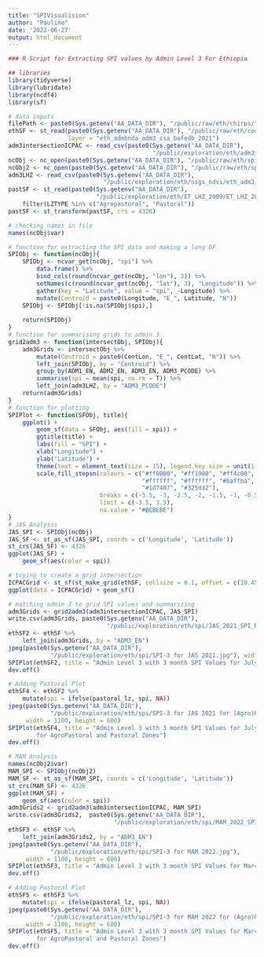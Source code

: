 ```yaml
---
title: "SPIVisualision"
author: "Pauline"
date: '2022-06-27'
output: html_document
---
```


```r
### R Script for Extracting SPI values by Admin Level 3 For Ethiopia

## libraries
library(tidyverse)
library(lubridate)
library(ncdf4)
library(sf)

# data inputs
filePath <- paste0(Sys.getenv("AA_DATA_DIR"), "/public/raw/eth/chirps/")
ethSF <- st_read(paste0(Sys.getenv("AA_DATA_DIR"), "/public/raw/eth/cod_ab/eth_adm_csa_bofedb_2021_shp"), 
                 layer = "eth_admbnda_adm3_csa_bofedb_2021")
adm3intersectionICPAC <- read_csv(paste0(Sys.getenv("AA_DATA_DIR"), 
                                         "/public/exploration/eth/adm3intersectionICPAC.csv"))
ncObj <- nc_open(paste0(Sys.getenv("AA_DATA_DIR"), "/public/raw/eth/spi/precSPI_JAS2021Ethiopia.nc"))
ncObj2 <- nc_open(paste0(Sys.getenv("AA_DATA_DIR"), "/public/raw/eth/spi/precSPI_MAM2022Ethiopia.nc"))
adm3LHZ <- read_csv(paste0(Sys.getenv("AA_DATA_DIR"), 
                           "/public/exploration/eth/usgs_ndvi/eth_adm3_pastoral.csv"))
pastSF <- st_read(paste0(Sys.getenv("AA_DATA_DIR"), 
                         "/public/exploration/eth/ET_LHZ_2009/ET_LHZ_2009.shp")) %>%
    filter(LZTYPE %in% c("Agropastoral", "Pastoral"))
pastSF <- st_transform(pastSF, crs = 4326)


```


```r

# checking names in file
names(ncObj$var)

# function for extracting the SPI data and making a long DF
SPIObj <- function(ncObj){
    SPIObj <- ncvar_get(ncObj, "spi") %>%
        data.frame() %>%
        bind_cols(round(ncvar_get(ncObj, "lon"), 3)) %>%
        setNames(c(round(ncvar_get(ncObj, "lat"), 3), "Longitude")) %>%
        gather(key = "Latitude", value = "spi", -Longitude) %>%
        mutate(Centroid = paste0(Longitude, "E_", Latitude, "N"))
    SPIObj <- SPIObj[!is.na(SPIObj$spi),]
    
    return(SPIObj)
}
# function for summarising grids to admin 3
grid2adm3 <- function(intersectObj, SPIObj){
    adm3Grids <- intersectObj %>%
        mutate(Centroid = paste0(CentLon, "E_", CentLat, "N")) %>%
        left_join(SPIObj, by = "Centroid") %>%
        group_by(ADM1_EN, ADM2_EN, ADM3_EN, ADM3_PCODE) %>%
        summarise(spi = mean(spi, na.rm = T)) %>%
        left_join(adm3LHZ, by = "ADM3_PCODE")
    return(adm3Grids)
}
# function for plotting 
SPIPlot <- function(SFObj, title){
    ggplot() + 
        geom_sf(data = SFObj, aes(fill = spi)) + 
        ggtitle(title) + 
        labs(fill = "SPI") + 
        xlab("Longitude") + 
        ylab("Latitude") + 
        theme(text = element_text(size = 15), legend.key.size = unit(1.2, 'cm')) + 
        scale_fill_stepsn(colours = c("#ff0000", "#ff1900", "#ff4c00", "#ff7f00", "#ff9900", "#ffcc19", 
                                      "#ffffff", "#ffffff", "#baffba", "#64f964", "#49b812", "#2a9c0a",
                                      "#1d7407", "#325d32"),
                          breaks = c(-3.5, -3, -2.5, -2, -1.5, -1, -0.5, 0, 0.5, 1, 1.5, 2, 2.5, 3, 3.5),
                          limit = c(-3.5, 3.5),
                          na.value = "#BEBEBE")
}
# JAS Analysis
JAS_SPI <- SPIObj(ncObj)
JAS_SF <- st_as_sf(JAS_SPI, coords = c('Longitude', 'Latitude'))
st_crs(JAS_SF) <- 4326
ggplot(JAS_SF) + 
    geom_sf(aes(color = spi))

```

```r
# trying to create a grid intersection
ICPACGrid <- st_sf(st_make_grid(ethSF, cellsize = 0.1, offset = c(20.45, -13.55), n = c(326, 381)))
ggplot(data = ICPACGrid) + geom_sf()


```

```r
# matching admin 3 to grid SPI values and summarizing
adm3Grids <- grid2adm3(adm3intersectionICPAC, JAS_SPI)
write.csv(adm3Grids, paste0(Sys.getenv("AA_DATA_DIR"), 
                            "/public/exploration/eth/spi/JAS_2021_SPI_By_Admin3.csv"))
ethSF2 <- ethSF %>%
    left_join(adm3Grids, by = "ADM3_EN")
jpeg(paste0(Sys.getenv("AA_DATA_DIR"), 
            "/public/exploration/eth/spi/SPI-3 for JAS 2021.jpg"), width = 1100, height = 600)
SPIPlot(ethSF2, title = "Admin Level 3 with 3 month SPI Values for July, August and September 2021")
dev.off()

```

```r
# Adding Pastoral Plot
ethSF4 <- ethSF2 %>%
    mutate(spi = ifelse(pastoral_lz, spi, NA))
jpeg(paste0(Sys.getenv("AA_DATA_DIR"), 
            "/public/exploration/eth/spi/SPI-3 for JAS 2021 for (Agro)Pastoral Zones.jpg"), 
     width = 1100, height = 600)
SPIPlot(ethSF4, title = "Admin Level 3 with 3 month SPI Values for July, August and September 2021 
        for AgroPastoral and Pastoral Zones")
dev.off()
```

```r
# MAM Analysis
names(ncObj2$var)
MAM_SPI <- SPIObj(ncObj2)
MAM_SF <- st_as_sf(MAM_SPI, coords = c('Longitude', 'Latitude'))
st_crs(MAM_SF) <- 4326
ggplot(MAM_SF) + 
    geom_sf(aes(color = spi))
adm3Grids2 <- grid2adm3(adm3intersectionICPAC, MAM_SPI)
write.csv(adm3Grids2,  paste0(Sys.getenv("AA_DATA_DIR"), 
                              "/public/exploration/eth/spi/MAM_2022_SPI_By_Admin3.csv"))
ethSF3 <- ethSF %>%
    left_join(adm3Grids2, by = "ADM3_EN")
jpeg(paste0(Sys.getenv("AA_DATA_DIR"), 
            "/public/exploration/eth/spi/SPI-3 for MAM 2022.jpg"), 
     width = 1100, height = 600)
SPIPlot(ethSF3, title = "Admin Level 3 with 3 month SPI Values for March, April and May 2022")
dev.off()

```

```r
# Adding Pastoral Plot
ethSF5 <- ethSF3 %>%
    mutate(spi = ifelse(pastoral_lz, spi, NA))
jpeg(paste0(Sys.getenv("AA_DATA_DIR"), 
            "/public/exploration/eth/spi/SPI-3 for MAM 2022 for (Agro)Pastoral Zones.jpg"), 
     width = 1100, height = 600)
SPIPlot(ethSF5, title = "Admin Level 3 with 3 month SPI Values for March, April and May 2022
        for AgroPastoral and Pastoral Zones")
dev.off()
```

